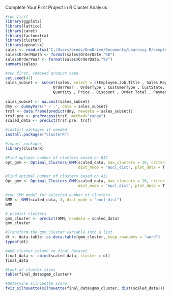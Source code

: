 Complete Your First Project in R
Cluster Analysis

```{r}
#run first
library(ggplot2)
library(lattice)
library(caret)
library(factoextra)
library(cluster)
library(openxlsx)
sales <- read.xlsx("C:/Users/ernes/OneDrive/Documents/Learning R/complete-your-first-project-in-R-3820081-main/complete-your-first-project-in-R-3820081-main/Red30 Tech Sales.xlsx", 1, detectDates = TRUE)
sales$OrderMonth <- format(sales$OrderDate,"%B")
sales$OrderYear <- format(sales$OrderDate,"%Y")
summary(sales)
```


```{r}
#run first, removed product name
set.seed(42)
sales_subset <- subset(sales, select = c(Employee.Job.Title , Sales.Region , OrderMonth,
                     OrderYear , OrderType , CustomerType , CustState, ProdCategory,
                     Quantity , Price , Discount , Order.Total , Payment.Plan, Payment.Status))
 
sales_subset <- na.omit(sales_subset)
dmy <- dummyVars(" ~ .", data = sales_subset)
trsf <- data.frame(predict(dmy, newdata = sales_subset))
trsf.pre <- preProcess(trsf, method="range")
scaled_data <- predict(trsf.pre, trsf)
```


```{r}
#install packages if needed
install.packages("ClusterR")
```

```{r}
#import packages
library(ClusterR)
```

```{r}
#Find optimal number of clusters based on BIC
opt_gmm <- Optimal_Clusters_GMM(scaled_data, max_clusters = 10, criterion = "BIC",
                                dist_mode = "eucl_dist", plot_data = T )
```


```{r}
#Find optimal number of clusters based on AIC
Opt_gmm <- Optimal_Clusters_GMM(scaled_data, max_clusters = 10, criterion = "AIC",
                                dist_mode = "eucl_dist", plot_data = T )
```

```{r}
#run GMM model for selected number of clusters
GMM <- GMM(scaled_data, 3, dist_mode = "eucl_dist")
GMM
```

```{r}
# predict clusters
gmm_cluster <- predict(GMM, newdata = scaled_data)
gmm_cluster
```


```{r}
#Transform the gmm_cluster variable into a list
dt <- data.table::as.data.table(gmm_cluster,.keep.rownames = "word")
typeof(dt)
```


```{r}
#Add cluster column to final dataset
final_data <- cbind(scaled_data, cluster = dt)
final_data
```

```{r}
#Look at cluster sizes
table(final_data$gmm_cluster)
```



```{r}
#Determine silhouette score
fviz_silhouette(silhouette(final_data$gmm_cluster, dist(scaled_data)))
```

